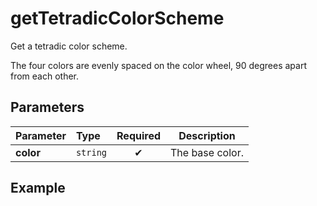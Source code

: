 
# getTetradicColorScheme

Get a tetradic color scheme.

The four colors are evenly spaced on the color wheel, 90 degrees apart from each other.

## Parameters

| Parameter | Type     | Required | Description     |
| :-------- | :------- | :------: | --------------- |
| **color** | `string` |    ✔     | The base color. |

## Example

<Example color="#ffcc00" />
